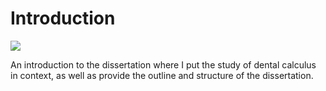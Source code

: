 # Introduction

<!-- chapter status badge -->
![](https://img.shields.io/badge/status-writing-blue)

An introduction to the dissertation where I put the study of dental calculus
in context, as well as provide the outline and structure of the dissertation.

<!-- dental calculus in context 


## Archaeological applications

<!-- various archaeological applications of dental calculus 


## Thesis outline and structure

<!-- brief description of the chapters -->